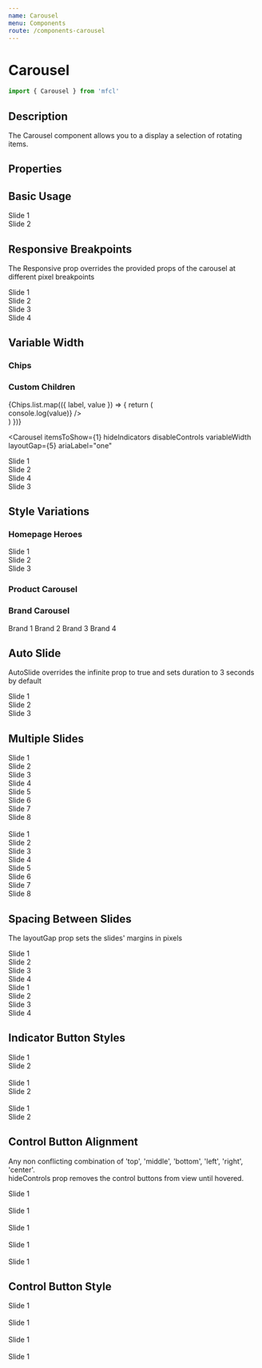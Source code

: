 ```yaml
---
name: Carousel
menu: Components
route: /components-carousel
---
```



# Carousel

```javascript
import { Carousel } from 'mfcl'
```

## Description

The Carousel component allows you to a display a selection of rotating items.

## Properties

<Props of={Carousel} />

## Basic Usage

<Playground>
  <Carousel ariaLabel="one">
    <div style={{ backgroundColor: 'rgb(214,52,38)', color: '#fff' }}>Slide 1</div>
    <div style={{ backgroundColor: ' rgb(253,204,11)' }}>Slide 2</div>
  </Carousel>
</Playground>

## Responsive Breakpoints

The Responsive prop overrides the provided props of the carousel at different pixel breakpoints

<Playground>
  <Carousel
    ariaLabel="one"
    itemsToShow={2}
    layoutGap={5}
    responsive={[
      {
        breakpoint: 700,
        itemsToShow: 1,
        hideIndicators: true,
        hideControls: true,
        layoutGap: 0
      }
    ]}
  >
    <div style={{ backgroundColor: 'rgb(214,52,38)', color: '#fff' }}>Slide 1</div>
    <div style={{ backgroundColor: 'rgb(253,204,11)' }}>Slide 2</div>
    <div style={{ backgroundColor: 'rgb(50,48,49)', color: '#fff' }}>Slide 3</div>
    <div style={{ backgroundColor: 'lightblue' }}>Slide 4</div>
  </Carousel>
</Playground>

## Variable Width

### Chips

<Playground>
  <Carousel
    itemsToShow={1}
    layoutGap={5}
    hideIndicators
    disableControls
    ariaLabel="one"
    chips={Chips}
  />
</Playground>

### Custom Children

<Playground>
  <Carousel
    itemsToShow={1}
    hideIndicators
    disableControls
    variableWidth
    ariaLabel="one"
  >
   {Chips.list.map(({ label, value }) => {
    return (
      <div key={label}>
        <Chip label={label} variant="default" onClick={() => console.log(value)} />
      </div>
    )
  })}
  </Carousel>

  <Carousel
    itemsToShow={1}
    hideIndicators
    disableControls
    variableWidth
    layoutGap={5}
    ariaLabel="one"
  >
   <div style={{ backgroundColor: 'rgb(214,52,38)', color: '#fff', width: '300px' }}>Slide 1</div>
   <div style={{ backgroundColor: 'rgb(253,204,11)', color: '#fff', width: '300px' }}>Slide 2</div>
    <div style={{ backgroundColor: 'rgb(50,48,49)', color: '#fff', width: '450px' }}>Slide 4</div>
    <div style={{ backgroundColor: 'lightblue', color: '#fff', width: '500px' }}>Slide 3</div>
  </Carousel>
</Playground>

## Style Variations

### Homepage Heroes

<Playground>
  <Carousel hideControls autoSlide duration={5000} ariaLabel="one">
    <div style={{ backgroundColor: 'rgb(214,52,38)', color: '#fff' }}>Slide 1</div>
    <div style={{ backgroundColor: 'rgb(253,204,11)' }}>Slide 2</div>
    <div style={{ backgroundColor: 'rgb(50,48,49)', color: '#fff' }}>Slide 3</div>
  </Carousel>
</Playground>

### Product Carousel

<Playground>
  <Carousel
    itemsToShow={4}
    layoutGap={5}
    infinite
    hideIndicators
    controlAlignment="apart"
    ariaLabel="one"
    responsive={[
      {
        breakpoint: 1000,
        itemsToShow: 2
      },
      {
        breakpoint: 800,
        itemsToShow: 1
      }
    ]}
  >
    <ProductCard
      productImg="https://i1.adis.ws/i/hmk/133558"
      title="Product 1"
      brand="Serta"
      size="Wumbo"
      discountPrice="2300"
      price="3500"
      matchPercentage="98"
      reviews="215"
      rating="4"
      style={{
        width: '100%'
      }}
    />
    <ProductCard
      productImg="https://i1.adis.ws/i/hmk/133558"
      title="Product 2"
      brand="Serta"
      size="Wumbo"
      discountPrice="5000"
      price="8500"
      matchPercentage="80"
      reviews="100"
      rating="5"
      style={{
        width: '100%'
      }}
    />
    <ProductCard
      productImg="https://i1.adis.ws/i/hmk/133558"
      title="Product 3"
      brand="Serta"
      size="Wumbo"
      discountPrice="700"
      price="1000"
      matchPercentage="100"
      reviews="10"
      rating="2"
      style={{
        width: '100%'
      }}
    />
    <ProductCard
      productImg="https://i1.adis.ws/i/hmk/133558"
      title="Product 4"
      brand="Serta"
      size="Wumbo"
      discountPrice="2300"
      price="3500"
      matchPercentage="98"
      reviews="215"
      rating="4"
      style={{
        width: '100%'
      }}
    />
    <ProductCard
      productImg="https://i1.adis.ws/i/hmk/133558"
      title="Product 5"
      brand="Serta"
      size="Wumbo"
      discountPrice="2300"
      price="3500"
      matchPercentage="98"
      reviews="215"
      rating="4"
      style={{
        width: '100%'
      }}
    />
    <ProductCard
      productImg="https://i1.adis.ws/i/hmk/133558"
      title="Product 6"
      brand="Serta"
      size="Wumbo"
      discountPrice="2300"
      price="3500"
      matchPercentage="98"
      reviews="215"
      rating="4"
      style={{
        width: '100%'
      }}
    />
  </Carousel>
</Playground>

### Brand Carousel

<Playground>
  <Carousel
    itemsToShow={3}
    layoutGap={5}
    infinite
    hideIndicators
    controlStyle="round"
    controlAlignment="top right"
    ariaLabel="one"
    responsive={[
      {
        breakpoint: 500,
        itemsToShow: 2
      }
    ]}
  >
    <Panel rounded>
      <PanelItem>Brand 1</PanelItem>
    </Panel>
    <Panel rounded>
      <PanelItem>Brand 2</PanelItem>
    </Panel>
    <Panel rounded>
      <PanelItem>Brand 3</PanelItem>
    </Panel>
    <Panel rounded>
      <PanelItem>Brand 4</PanelItem>
    </Panel>
  </Carousel>
</Playground>

## Auto Slide

AutoSlide overrides the infinite prop to true and sets duration to 3 seconds by default

<Playground>
  <Carousel ariaLabel="one" autoSlide>
    <div style={{ backgroundColor: 'rgb(214,52,38)', color: '#fff' }}>Slide 1</div>
    <div style={{ backgroundColor: 'rgb(253,204,11)' }}>Slide 2</div>
    <div style={{ backgroundColor: 'rgb(50,48,49)', color: '#fff' }}>Slide 3</div>
  </Carousel>
</Playground>

## Multiple Slides

<Playground>
  <Carousel itemsToShow={2} ariaLabel="one">
    <div style={{ backgroundColor: 'rgb(214,52,38)', color: '#fff' }}>Slide 1</div>
    <div style={{ backgroundColor: 'rgb(253,204,11)' }}>Slide 2</div>
    <div style={{ backgroundColor: 'rgb(50,48,49)', color: '#fff' }}>Slide 3</div>
    <div style={{ backgroundColor: 'lightblue' }}>Slide 4</div>
    <div style={{ backgroundColor: 'lightyellow' }}>Slide 5</div>
    <div style={{ backgroundColor: 'lightpink' }}>Slide 6</div>
    <div style={{ backgroundColor: 'steelblue' }}>Slide 7</div>
    <div style={{ backgroundColor: 'tan' }}>Slide 8</div>
  </Carousel>
  <br />
  <Carousel infinite itemsToShow={3}>
    <div style={{ backgroundColor: 'rgb(214,52,38)', color: '#fff' }}>Slide 1</div>
    <div style={{ backgroundColor: 'rgb(253,204,11)' }}>Slide 2</div>
    <div style={{ backgroundColor: 'rgb(50,48,49)', color: '#fff' }}>Slide 3</div>
    <div style={{ backgroundColor: 'lightblue' }}>Slide 4</div>
    <div style={{ backgroundColor: 'lightyellow' }}>Slide 5</div>
    <div style={{ backgroundColor: 'lightpink' }}>Slide 6</div>
    <div style={{ backgroundColor: 'steelblue' }}>Slide 7</div>
    <div style={{ backgroundColor: 'tan' }}>Slide 8</div>
  </Carousel>
</Playground>

## Spacing Between Slides

The layoutGap prop sets the slides' margins in pixels

<Playground>
  <Carousel itemsToShow={2} layoutGap={20} ariaLabel="one">
    <div style={{ backgroundColor: 'rgb(214,52,38)', color: '#fff' }}>Slide 1</div>
    <div style={{ backgroundColor: 'rgb(253,204,11)' }}>Slide 2</div>
    <div style={{ backgroundColor: 'rgb(50,48,49)', color: '#fff' }}>Slide 3</div>
    <div style={{ backgroundColor: 'lightblue' }}>Slide 4</div>
  </Carousel>

  <Carousel infinite itemsToShow={2} layoutGap={5} ariaLabel="one">
    <div style={{ backgroundColor: 'rgb(214,52,38)', color: '#fff' }}>Slide 1</div>
    <div style={{ backgroundColor: 'rgb(253,204,11)' }}>Slide 2</div>
    <div style={{ backgroundColor: 'rgb(50,48,49)', color: '#fff' }}>Slide 3</div>
    <div style={{ backgroundColor: 'lightblue' }}>Slide 4</div>
  </Carousel>
</Playground>

## Indicator Button Styles

<Playground>
  <Carousel indicatorStyle="round" ariaLabel="one">
    <div style={{ backgroundColor: 'rgb(214,52,38)', color: '#fff' }}>Slide 1</div>
    <div style={{ backgroundColor: 'rgb(253,204,11)' }}>Slide 2</div>
  </Carousel>
  <br />
  <Carousel indicatorStyle="bar" ariaLabel="one">
    <div style={{ backgroundColor: 'rgb(253,204,11)' }}>Slide 1</div>
    <div style={{ backgroundColor: 'rgb(214,52,38)', color: '#fff' }}>Slide 2</div>
  </Carousel>
  <br />
  <Carousel hideIndicators ariaLabel="one">
    <div style={{ backgroundColor: 'rgb(50,48,49)', color: '#fff' }}>Slide 1</div>
    <div style={{ backgroundColor: 'rgb(253,204,11)' }}>Slide 2</div>
  </Carousel>
</Playground>

## Control Button Alignment

Any non conflicting combination of 'top', 'middle', 'bottom', 'left', 'right', 'center'.  
hideControls prop removes the control buttons from view until hovered.

<Playground>
  <Carousel controlAlignment="top center" ariaLabel="one">
    <div style={{ backgroundColor: 'rgb(214,52,38)', color: '#fff' }}>Slide 1</div>
  </Carousel>
  <br />
  <Carousel controlAlignment="middle apart" ariaLabel="one">
    <div style={{ backgroundColor: 'rgb(253,204,11)' }}>Slide 1</div>
  </Carousel>
  <br />
  <Carousel controlAlignment="apart" ariaLabel="one">
    <div style={{ backgroundColor: 'rgb(50,48,49)', color: '#fff' }}>Slide 1</div>
  </Carousel>
  <br />
  <Carousel controlAlignment="bottom right" ariaLabel="one">
    <div style={{ backgroundColor: 'rgb(214,52,38)', color: '#fff' }}>Slide 1</div>
  </Carousel>
  <br />
  <Carousel hideControls ariaLabel="one">
    <div style={{ backgroundColor: 'lightblue' }}>Slide 1</div>
  </Carousel>
</Playground>

## Control Button Style

<Playground>
  <Carousel controlStyle="square" ariaLabel="one">
    <div style={{ backgroundColor: 'rgb(214,52,38)', color: '#fff' }}>Slide 1</div>
  </Carousel>
  <br />
  <Carousel controlStyle="round" ariaLabel="one">
    <div style={{ backgroundColor: 'rgb(253,204,11)' }}>Slide 1</div>
  </Carousel>
  <br />
  <Carousel hideControls controlStyle="square" ariaLabel="one">
    <div style={{ backgroundColor: 'rgb(50,48,49)', color: '#fff' }}>Slide 1</div>
  </Carousel>
  <br />
  <Carousel hideControls controlStyle="round" ariaLabel="one">
    <div style={{ backgroundColor: 'lightblue' }}>Slide 1</div>
  </Carousel>
</Playground>
